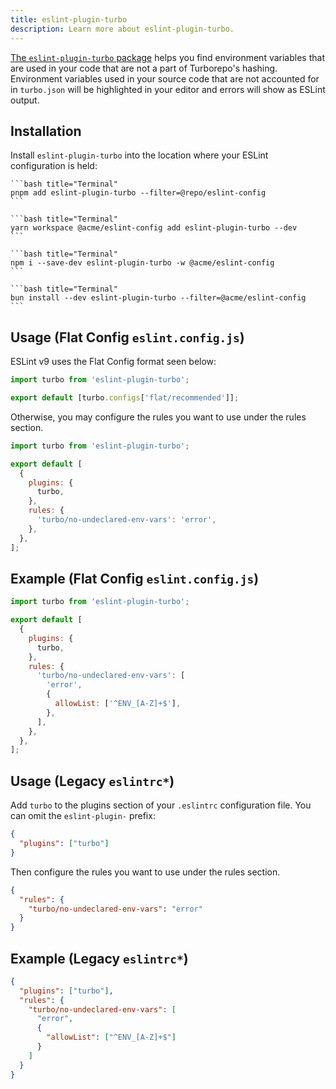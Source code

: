 ```yaml
---
title: eslint-plugin-turbo
description: Learn more about eslint-plugin-turbo.
---
```



[The `eslint-plugin-turbo` package](https://www.npmjs.com/package/eslint-plugin-turbo) helps you find environment variables that are used in your code that are not a part of Turborepo's hashing. Environment variables used in your source code that are not accounted for in `turbo.json` will be highlighted in your editor and errors will show as ESLint output.

## Installation

Install `eslint-plugin-turbo` into the location where your ESLint configuration is held:

<PackageManagerTabs>

  <Tab value="pnpm">

    ```bash title="Terminal"
    pnpm add eslint-plugin-turbo --filter=@repo/eslint-config
    ```

  </Tab>

  <Tab value="yarn">

    ```bash title="Terminal"
    yarn workspace @acme/eslint-config add eslint-plugin-turbo --dev
    ```

  </Tab>

  <Tab value="npm">

    ```bash title="Terminal"
    npm i --save-dev eslint-plugin-turbo -w @acme/eslint-config
    ```

  </Tab>

  <Tab value="bun">

    ```bash title="Terminal"
    bun install --dev eslint-plugin-turbo --filter=@acme/eslint-config
    ```

  </Tab>
</PackageManagerTabs>

## Usage (Flat Config `eslint.config.js`)

ESLint v9 uses the Flat Config format seen below:

```js title="./packages/eslint-config/base.js"
import turbo from 'eslint-plugin-turbo';

export default [turbo.configs['flat/recommended']];
```

Otherwise, you may configure the rules you want to use under the rules section.

```js title="./packages/eslint-config/base.js"
import turbo from 'eslint-plugin-turbo';

export default [
  {
    plugins: {
      turbo,
    },
    rules: {
      'turbo/no-undeclared-env-vars': 'error',
    },
  },
];
```

## Example (Flat Config `eslint.config.js`)

```js title="./packages/eslint-config/base.js"
import turbo from 'eslint-plugin-turbo';

export default [
  {
    plugins: {
      turbo,
    },
    rules: {
      'turbo/no-undeclared-env-vars': [
        'error',
        {
          allowList: ['^ENV_[A-Z]+$'],
        },
      ],
    },
  },
];
```

## Usage (Legacy `eslintrc*`)

Add `turbo` to the plugins section of your `.eslintrc` configuration file. You can omit the `eslint-plugin-` prefix:

```json title="./packages/eslint-config/base.json"
{
  "plugins": ["turbo"]
}
```

Then configure the rules you want to use under the rules section.

```json title="./packages/eslint-config/base.json"
{
  "rules": {
    "turbo/no-undeclared-env-vars": "error"
  }
}
```

## Example (Legacy `eslintrc*`)

```json title="./packages/eslint-config/base.json"
{
  "plugins": ["turbo"],
  "rules": {
    "turbo/no-undeclared-env-vars": [
      "error",
      {
        "allowList": ["^ENV_[A-Z]+$"]
      }
    ]
  }
}
```
